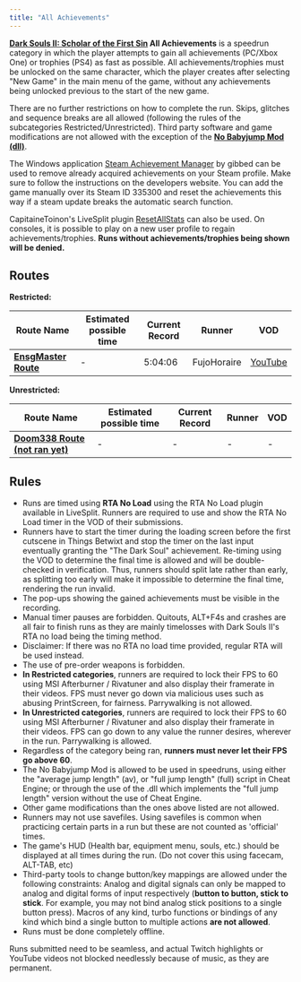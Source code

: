 ```yaml
---
title: "All Achievements"
---
```


**[Dark Souls II: Scholar of the First Sin](/ds2sotfs) All Achievements** is a speedrun category in which the player attempts to gain all achievements (PC/Xbox One) or trophies (PS4) as fast as possible. All achievements/trophies must be unlocked on the same character, which the player creates after selecting "New Game" in the main menu of the game, without any achievements being unlocked previous to the start of the new game.

There are no further restrictions on how to complete the run. Skips, glitches and sequence breaks are all allowed (following the rules of the subcategories Restricted/Unrestricted). Third party software and game modifications are not allowed with the exception of the **[No Babyjump Mod (dll)](https://github.com/pseudostripy/bbj_mod_sotfs/releases)**.

The Windows application [Steam Achievement Manager](https://gib.me/sam/) by gibbed can be used to remove already acquired achievements on your Steam profile. Make sure to follow the instructions on the developers website. You can add the game manually over its Steam ID 335300 and reset the achievements this way if a steam update breaks the automatic search function.

CapitaineToinon's LiveSplit plugin [ResetAllStats](https://github.com/CapitaineToinon/LiveSplit.ResetAllStats) can also be used. On consoles, it is possible to play on a new user profile to regain achievements/trophies. **Runs without achievements/trophies being shown will be denied.**

## Routes

**Restricted:**

| Route Name                                            | Estimated possible time | Current Record | Runner      | VOD                                     |
| ----------------------------------------------------- | ----------------------- | -------------- | ----------- | --------------------------------------- |
| **[EnsgMaster Route](https://pastebin.com/kgXgFun3)** | -                       | 5:04:06        | FujoHoraire | [YouTube](https://youtu.be/PLQvgP7Csas) |

**Unrestricted:**

| Route Name                                                                                                                          | Estimated possible time | Current Record | Runner | VOD |
| ----------------------------------------------------------------------------------------------------------------------------------- | ----------------------- | -------------- | ------ | --- |
| [**Doom338 Route (not ran yet)**](https://docs.google.com/document/d/1fcwdUGml23AXA0QtQYA1X1lx70X8RCe4dPO_ef2n7Z4/edit?usp=sharing) | -                       | -              | -      | -   |

## Rules

- Runs are timed using **RTA No Load** using the RTA No Load plugin available in LiveSplit. Runners are required to use and show the RTA No Load timer in the VOD of their submissions.
- Runners have to start the timer during the loading screen before the first cutscene in Things Betwixt and stop the timer on the last input eventually granting the "The Dark Soul" achievement. Re-timing using the VOD to determine the final time is allowed and will be double-checked in verification. Thus, runners should split late rather than early, as splitting too early will make it impossible to determine the final time, rendering the run invalid.
- The pop-ups showing the gained achievements must be visible in the recording.
- Manual timer pauses are forbidden. Quitouts, ALT+F4s and crashes are all fair to finish runs as they are mainly timelosses with Dark Souls II's RTA no load being the timing method.
- Disclaimer: If there was no RTA no load time provided, regular RTA will be used instead.
- The use of pre-order weapons is forbidden.
- **In Restricted categories**, runners are required to lock their FPS to 60 using MSI Afterburner / Rivatuner and also display their framerate in their videos. FPS must never go down via malicious uses such as abusing PrintScreen, for fairness. Parrywalking is not allowed.
- **In Unrestricted categories**, runners are required to lock their FPS to 60 using MSI Afterburner / Rivatuner and also display their framerate in their videos. FPS can go down to any value the runner desires, wherever in the run. Parrywalking is allowed.
- Regardless of the category being ran, **runners must never let their FPS go above 60**.
- The No Babyjump Mod is allowed to be used in speedruns, using either the "average jump length" (av), or "full jump length" (full) script in Cheat Engine; or through the use of the .dll which implements the "full jump length" version without the use of Cheat Engine.
- Other game modifications than the ones above listed are not allowed.
- Runners may not use savefiles. Using savefiles is common when practicing certain parts in a run but these are not counted as 'official' times.
- The game's HUD (Health bar, equipment menu, souls, etc.) should be displayed at all times during the run. (Do not cover this using facecam, ALT-TAB, etc)
- Third-party tools to change button/key mappings are allowed under the following constraints: Analog and digital signals can only be mapped to analog and digital forms of input respectively (**button to button, stick to stick**. For example, you may not bind analog stick positions to a single button press). Macros of any kind, turbo functions or bindings of any kind which bind a single button to multiple actions **are not allowed**.
- Runs must be done completely offline.

Runs submitted need to be seamless, and actual Twitch highlights or YouTube videos not blocked needlessly because of music, as they are permanent.